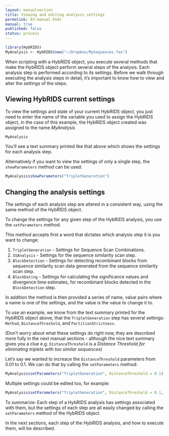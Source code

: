 ```yaml
---
layout: manualsection
title: Viewing and editing analysis settings
permalink: 03-manual.html
manual: true
published: false
status: process
---
```


```r
library(HybRIDS)
MyAnalysis <- HybRIDS$new("~/Dropbox/MySequences.fas")
```

When scripting with a HybRIDS object, you execute several methods that make the HybRIDS object perform several steps of the analysis. Each analysis step is performed according to its settings. Before we walk through executing the analysis steps in detail, it's important to know how to view and alter the settings of the steps.

Viewing HybRIDS current settings
--------------------------------

To view the settings and state of your current HybRIDS object, you just need to enter the name of the variable you used to assign the HybRIDS object, in the case of this example, the HybRIDS object created was assigned to the name *MyAnalysis*

```r
MyAnalysis
```
You'll see a text summary printed like that above which shows the settings for each analysis step.

Alternatively if you want to view the settings of only a single step, the `showParameters` method can be used:
```r
MyAnalysis$showParameters("TripletGeneration")
```

Changing the analysis settings
-------------------------------
The settings of each analysis step are altered in a consistent way, using the same method of the HybRIDS object.

To change the settings for any given step of the HybRIDS analysis, you use the `setParameters` method.

This method accepts first a word that dictates which analysis step it is you want to change:

1. `TripletGeneration` - Settings for Sequence Scan Combinations.
2. `SSAnalysis` - Settings for the sequence similarity scan step.
3. `BlockDetection` - Settings for detecting recombinant blocks from sequence similarity scan data generated from the sequence similarity scan step.
4. `BlockDating` - Settings for calculating the significance values and divergence time estimates, for recombinant blocks detected in the `BlockDetection` step.

In addition the method is then provided a series of name, value pairs where a name is one of the settings, and the value is the value to change it to.

To use an example, we know from the text summary printed for the HybRIDS object above, that the `TripletGeneration` step has several settings: `Method`, `DistanceThreshold`, and `PartitionStrictness`.

(Don't worry about what these settings do right now, they are described more fully in the next manual sections - although the nice text summary gives you a clue e.g. `DistanceThreshold` is a *Distance Threshold for eliminating triplets with too similar sequences*)

Let's say we wanted to increace the `DistanceThreshold` parameters from 0.01 to 0.1. We can do that by calling the `setParameters` method:
```r
MyAnalysis$setParameters("TripletGeneration", DistanceThreshold = 0.1)
```

Multiple settings could be edited too, for example:
```R
MyAnalysis$setParameters("TripletGeneration", DistanceThreshold = 0.1, PartitionStrictness = 1)
```

To summarize: Each step of a HybRIDS analysis has settings associated with them, but the settings of each step are all easily changed by calling the `setParameters` method of the HybRIDS object.

In the next sections, each step of the HybRIDS analysis, and how to execute them, will be described.